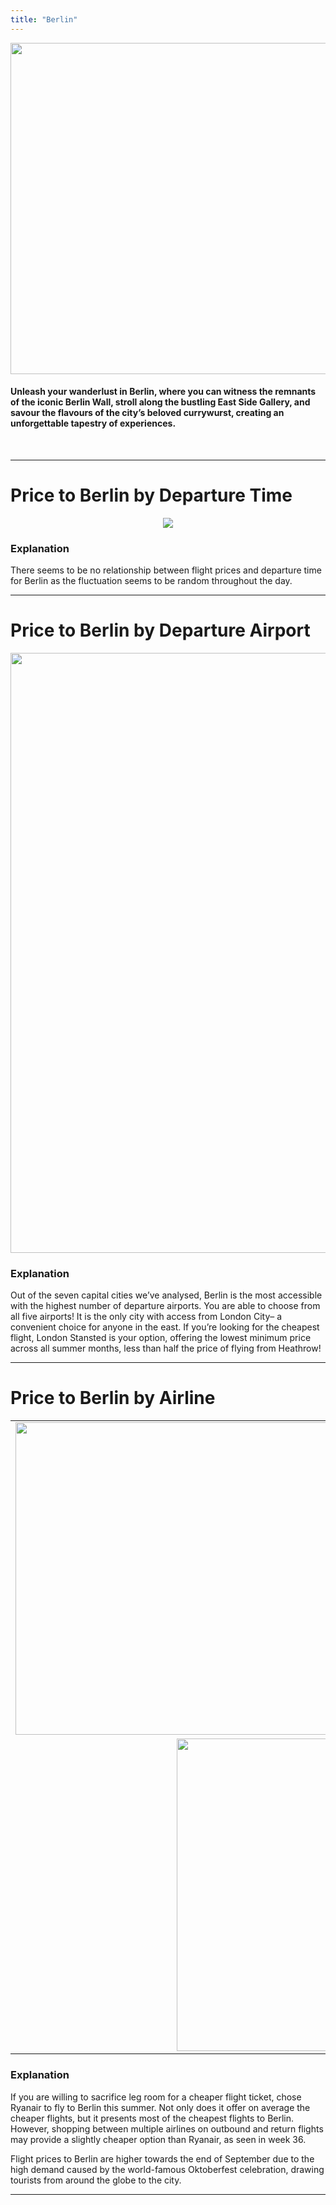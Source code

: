 ```yaml
---
title: "Berlin"
---
```

<p style='text-align:center'>
    <img src="figures/Wallpapers/berlin.jpg" width="960" height="530" />
</p>

#### Unleash your wanderlust in Berlin, where you can witness the remnants of the iconic Berlin Wall, stroll along the bustling East Side Gallery, and savour the flavours of the city's beloved currywurst, creating an unforgettable tapestry of experiences.
<br>

------------------------------------------------

# Price to Berlin by Departure Time

<p style='text-align:center'>
    <img src="figures/time/berlin.jpeg"/>
</p>


### Explanation

There seems to be no relationship between flight prices and departure time for Berlin as the fluctuation seems to be random throughout the day.

------------------------------------------------

# Price to Berlin by Departure Airport

<p style='text-align:center'>
    <img src="figures/airport/berlin.jpeg" width="960"/>
</p>


### Explanation

Out of the seven capital cities we’ve analysed, Berlin is the most accessible with the highest number of departure airports. You are able to choose from all five airports! It is the only city with access from London City– a convenient choice for anyone in the east. If you’re looking for the cheapest flight, London Stansted is your option, offering the lowest minimum price across all summer months, less than half the price of flying from Heathrow! 

------------------------------------------------

# Price to Berlin by Airline

<table>
<tr>
    <td> <img src="figures/prices_flights/berlin_price_average.png" style="width: 500px;"/> </td>
    <td> <img src="figures/prices_flights/berlin_price_median.png" style="width: 500px;"/> </td>
</tr>
<tr>
    <td colspan="2" style="text-align:center;"> <img src="figures/prices_flights/berlin_price_min.png" style="width: 500px;"/> </td>
</tr>
</table>

### Explanation


If you are willing to sacrifice leg room for a cheaper flight ticket, chose Ryanair to fly to Berlin this summer. Not only does it offer on average the cheaper flights, but it presents most of the cheapest flights to Berlin. However, shopping between multiple airlines on outbound and return flights may provide a slightly cheaper option than Ryanair, as seen in week 36.

Flight prices to Berlin are higher towards the end of September due to the high demand caused by the world-famous Oktoberfest celebration, drawing tourists from around the globe to the city.

------------------------------------------------

